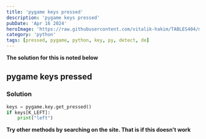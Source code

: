 ```yaml
---
title: 'pygame keys pressed'
description: 'pygame keys pressed'
pubDate: 'Apr 16 2024'
heroImage: 'https://raw.githubusercontent.com/vitalik-hakim/TABLES404/main/error_b/python.jpg'
category: 'python'
tags: [pressed, pygame, python, key, py, detect, de]
---
```


**The solution for this is noted below**

## pygame keys pressed

### Solution

```python
keys = pygame.key.get_pressed()
if keys[K_LEFT]:
    print("left")
```

**Try other methods by searching on the site. That is if this doesn't work**
